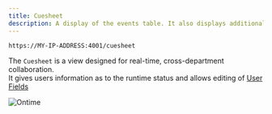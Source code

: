 ```yaml
---
title: Cuesheet
description: A display of the events table. It also displays additional, customisable, user data
---
```


```bash title="Cuesheet"
https://MY-IP-ADDRESS:4001/cuesheet           
```

The `Cuesheet` is a view designed for real-time, cross-department collaboration. \
It gives users information as to the runtime status and allows editing of [User Fields](/features/user-fields)

![Ontime](../../../assets/screenshots/views/cuesheet.png)

